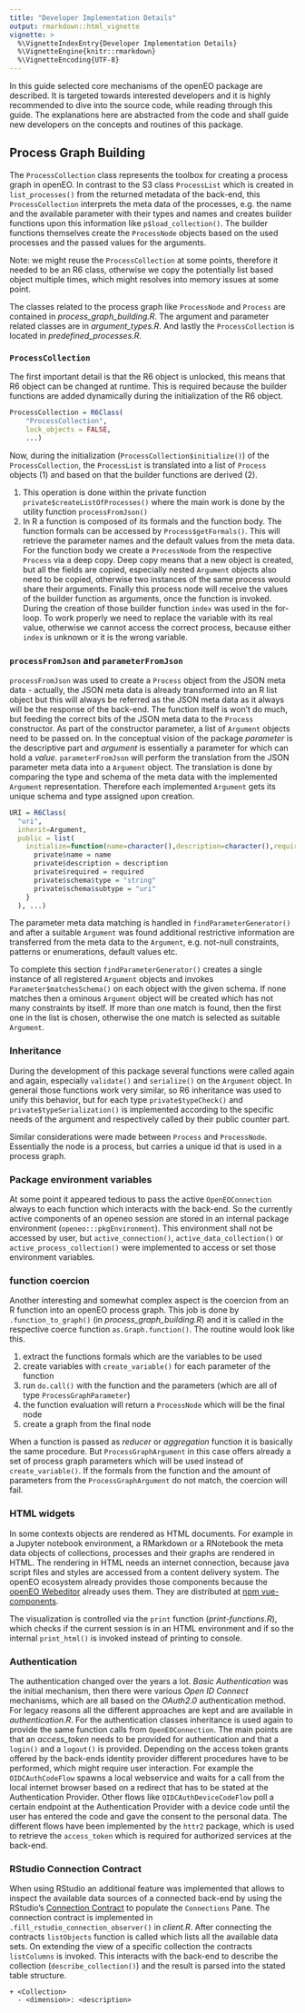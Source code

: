 ```yaml
---
title: "Developer Implementation Details"
output: rmarkdown::html_vignette
vignette: >
  %\VignetteIndexEntry{Developer Implementation Details}
  %\VignetteEngine{knitr::rmarkdown}
  %\VignetteEncoding{UTF-8}
---
```


In this guide selected core mechanisms of the openEO package are described. It is targeted towards interested developers and it is highly recommended to dive into the source code, while reading through this guide. The explanations here are abstracted from the code and shall guide new developers on the concepts and routines of this package.

## Process Graph Building

The `ProcessCollection` class represents the toolbox for creating a process graph in openEO. In contrast to the S3 class `ProcessList` which is created in `list_processes()` from the returned metadata of the back-end, this `ProcessCollection` interprets the meta data of the processes, e.g. the name and the available parameter with their types and names and creates builder functions upon this information like `p$load_collection()`. The builder functions themselves create the `ProcessNode` objects based on the used processes and the passed values for the arguments.

Note: we might reuse the `ProcessCollection` at some points, therefore it needed to be an R6 class, otherwise we copy the potentially list based object multiple times, which might resolves into memory issues at some point.

The classes related to the process graph like `ProcessNode` and `Process` are contained in *process_graph_building.R*. The argument and parameter related classes are in *argument_types.R*. And lastly the `ProcessCollection` is located in *predefined_processes.R*.

### `ProcessCollection`

The first important detail is that the R6 object is unlocked, this means that R6 object can be changed at runtime. This is required because the builder functions are added dynamically during the initialization of the R6 object.

```r
ProcessCollection = R6Class(
    "ProcessCollection",
    lock_objects = FALSE,
    ...)
```

Now, during the initialization (`ProcessCollection$initialize()`) of the `ProcessCollection`, the `ProcessList` is translated into a list of `Process` objects (1) and based on that the builder functions are derived (2).

1.  This operation is done within the private function `private$createListOfProcesses()` where the main work is done by the utility function `processFromJson()`
2.  In R a function is composed of its formals and the function body. The function formals can be accessed by `Process$getFormals()`. This will retrieve the parameter names and the default values from the meta data. For the function body we create a `ProcessNode` from the respective `Process` via a deep copy. Deep copy means that a new object is created, but all the fields are copied, especially nested `Argument` objects also need to be copied, otherwise two instances of the same process would share their arguments. Finally this process node will receive the values of the builder function as arguments, once the function is invoked. During the creation of those builder function `index` was used in the for-loop. To work properly we need to replace the variable with its real value, otherwise we cannot access the correct process, because either `index` is unknown or it is the wrong variable.

### `processFromJson` and `parameterFromJson`

`processFromJson` was used to create a `Process` object from the JSON meta data - actually, the JSON meta data is already transformed into an R list object but this will always be referred as the JSON meta data as it always will be the response of the back-end. The function itself is won't do much, but feeding the correct bits of the JSON meta data to the `Process` constructor. As part of the constructor parameter, a list of `Argument` objects need to be passed on. In the conceptual vision of the package *parameter* is the descriptive part and *argument* is essentially a parameter for which can hold a *value*. `parameterFromJson` will perform the translation from the JSON parameter meta data into a `Argument` object. The translation is done by comparing the type and schema of the meta data with the implemented `Argument` representation. Therefore each implemented `Argument` gets its unique schema and type assigned upon creation.

```r
URI = R6Class(
  "uri",
  inherit=Argument,
  public = list(
    initialize=function(name=character(),description=character(),required=FALSE) {
      private$name = name
      private$description = description
      private$required = required
      private$schema$type = "string"
      private$schema$subtype = "uri"
    }
  ), ...)
```

The parameter meta data matching is handled in `findParameterGenerator()` and after a suitable `Argument` was found additional restrictive information are transferred from the meta data to the `Argument`, e.g. not-null constraints, patterns or enumerations, default values etc.

To complete this section `findParameterGenerator()` creates a single instance of all registered `Argument` objects and invokes `Parameter$matchesSchema()` on each object with the given schema. If none matches then a ominous `Argument` object will be created which has not many constraints by itself. If more than one match is found, then the first one in the list is chosen, otherwise the one match is selected as suitable `Argument`.

### Inheritance

During the development of this package several functions were called again and again, especially `validate()` and `serialize()` on the `Argument` object. In general those functions work very similar, so R6 inheritance was used to unify this behavior, but for each type `private$typeCheck()` and `private$typeSerialization()` is implemented according to the specific needs of the argument and respectively called by their public counter part.

Similar considerations were made between `Process` and `ProcessNode`. Essentially the node is a process, but carries a unique id that is used in a process graph.

### Package environment variables

At some point it appeared tedious to pass the active `OpenEOConnection` always to each function which interacts with the back-end. So the currently active components of an openeo session are stored in an internal package environment (`openeo:::pkgEnvironment`). This environment shall not be accessed by user, but `active_connection()`, `active_data_collection()` or `active_process_collection()` were implemented to access or set those environment variables.

### function coercion

Another interesting and somewhat complex aspect is the coercion from an R function into an openEO process graph. This job is done by `.function_to_graph()` (in *process_graph_building.R*) and it is called in the respective coerce function `as.Graph.function()`. The routine would look like this.

1.  extract the functions formals which are the variables to be used
2.  create variables with `create_variable()` for each parameter of the function
3.  run `do.call()` with the function and the parameters (which are all of type `ProcessGraphParameter`)
4.  the function evaluation will return a `ProcessNode` which will be the final node
5.  create a graph from the final node

When a function is passed as *reducer* or *aggregation* function it is basically the same procedure. But `ProcessGraphArgument` in this case offers already a set of process graph parameters which will be used instead of `create_variable()`. If the formals from the function and the amount of parameters from the `ProcessGraphArgument` do not match, the coercion will fail.

### HTML widgets

In some contexts objects are rendered as HTML documents. For example in a Jupyter notebook environment, a RMarkdown or a RNotebook the meta data objects of collections, processes and their graphs are rendered in HTML. The rendering in HTML needs an internet connection, because java script files and styles are accessed from a content delivery system. The openEO ecosystem already provides those components because the [openEO Webeditor](https://editor.openeo.org/) already uses them. They are distributed at [npm vue-components](https://www.npmjs.com/package/@openeo/vue-components).

The visualization is controlled via the `print` function (*print-functions.R*), which checks if the current session is in an HTML environment and if so the internal `print_html()` is invoked instead of printing to console.

### Authentication

The authentication changed over the years a lot. *Basic Authentication* was the initial mechanism, then there were various *Open ID Connect* mechanisms, which are all based on the *OAuth2.0* authentication method. For legacy reasons all the different approaches are kept and are available in *authentication.R*. For the authentication classes inheritance is used again to provide the same function calls from `OpenEOConnection`. The main points are that an *access_token* needs to be provided for authentication and that a `login()` and a `logout()` is provided. Depending on the access token grants offered by the back-ends identity provider different procedures have to be performed, which might require user interaction. For example the `OIDCAuthCodeFlow` spawns a local webservice and waits for a call from the local internet browser based on a redirect that has to be stated at the Authentication Provider. Other flows like `OIDCAuthDeviceCodeFlow` poll a certain endpoint at the Authentication Provider with a device code until the user has entered the code and gave the consent to the personal data. The different flows have been implemented by the `httr2` package, which is used to retrieve the `access_token` which is required for authorized services at the back-end.

### RStudio Connection Contract

When using RStudio an additional feature was implemented that allows to inspect the available data sources of a connected back-end by using the RStudio's [Connection Contract](https://solutions.rstudio.com/db/advanced/contract/) to populate the `Connections` Pane. The connection contract is implemented in `.fill_rstudio_connection_observer()` in *client.R*. After connecting the contracts `listObjects` function is called which lists all the available data sets. On extending the view of a specific collection the contracts `listColumns` is invoked. This interacts with the back-end to describe the collection (`describe_collection()`) and the result is parsed into the stated table structure.

    + <Collection>
      - <dimension>: <description>
